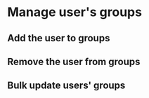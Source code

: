 # Manage user's groups

## Add the user to groups

## Remove the user from groups

## Bulk update users' groups